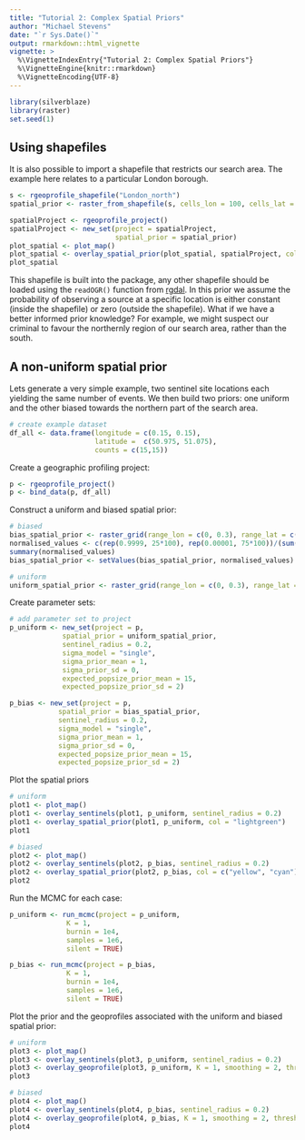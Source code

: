 ```yaml
---
title: "Tutorial 2: Complex Spatial Priors"
author: "Michael Stevens"
date: "`r Sys.Date()`"
output: rmarkdown::html_vignette
vignette: >
  %\VignetteIndexEntry{"Tutorial 2: Complex Spatial Priors"}
  %\VignetteEngine{knitr::rmarkdown}
  %\VignetteEncoding{UTF-8}
---
```


```r
library(silverblaze)
library(raster)
set.seed(1)
```

## Using shapefiles

It is also possible to import a shapefile that restricts our search area. The example here relates to a particular London borough.

```r
s <- rgeoprofile_shapefile("London_north")
spatial_prior <- raster_from_shapefile(s, cells_lon = 100, cells_lat = 100)
```
```r
spatialProject <- rgeoprofile_project()
spatialProject <- new_set(project = spatialProject,
                          spatial_prior = spatial_prior)
plot_spatial <- plot_map()
plot_spatial <- overlay_spatial_prior(plot_spatial, spatialProject, col = "red", opacity = 0.2)
plot_spatial
```

This shapefile is built into the package, any other shapefile should be loaded using the `readOGR()` function from [rgdal](https://cran.r-project.org/web/packages/rgdal/index.html). In this prior we assume the probability of observing a source at a specific location is either constant (inside the shapefile) or zero (outside the shapefile). What if we have a better informed prior knowledge? For example, we might suspect our criminal to favour the northernly region of our search area, rather than the south.    

## A non-uniform spatial prior

Lets generate a very simple example, two sentinel site locations each yielding the same number of events. We then build two priors: one uniform and the other biased towards the northern part of the search area.

```r
# create example dataset
df_all <- data.frame(longitude = c(0.15, 0.15), 
                     latitude =  c(50.975, 51.075),
                     counts = c(15,15))
```

Create a geographic profiling project:

```r
p <- rgeoprofile_project()
p <- bind_data(p, df_all)
```

Construct a uniform and biased spatial prior:

```r
# biased
bias_spatial_prior <- raster_grid(range_lon = c(0, 0.3), range_lat = c(50.95,51.1), guard_rail = 0.01)
normalised_values <- c(rep(0.9999, 25*100), rep(0.00001, 75*100))/(sum(c(rep(0.9999, 25*100), rep(0.00001, 75*100))))
summary(normalised_values)
bias_spatial_prior <- setValues(bias_spatial_prior, normalised_values)

# uniform
uniform_spatial_prior <- raster_grid(range_lon = c(0, 0.3), range_lat = c(50.95,51.1), guard_rail = 0.01)
```

Create parameter sets:

```r
# add parameter set to project
p_uniform <- new_set(project = p,
             spatial_prior = uniform_spatial_prior,
             sentinel_radius = 0.2,
             sigma_model = "single",
             sigma_prior_mean = 1,
             sigma_prior_sd = 0,
             expected_popsize_prior_mean = 15,
             expected_popsize_prior_sd = 2)

p_bias <- new_set(project = p,
            spatial_prior = bias_spatial_prior,
            sentinel_radius = 0.2,
            sigma_model = "single",
            sigma_prior_mean = 1,
            sigma_prior_sd = 0,
            expected_popsize_prior_mean = 15,
            expected_popsize_prior_sd = 2)
```

Plot the spatial priors

```r
# uniform
plot1 <- plot_map()
plot1 <- overlay_sentinels(plot1, p_uniform, sentinel_radius = 0.2)
plot1 <- overlay_spatial_prior(plot1, p_uniform, col = "lightgreen")
plot1

# biased
plot2 <- plot_map()
plot2 <- overlay_sentinels(plot2, p_bias, sentinel_radius = 0.2)
plot2 <- overlay_spatial_prior(plot2, p_bias, col = c("yellow", "cyan"))
plot2
```

Run the MCMC for each case: 

```r
p_uniform <- run_mcmc(project = p_uniform,
              K = 1,
              burnin = 1e4,
              samples = 1e6,
              silent = TRUE)

p_bias <- run_mcmc(project = p_bias,
              K = 1,
              burnin = 1e4,
              samples = 1e6,
              silent = TRUE)
```

Plot the prior and the geoprofiles associated with the uniform and biased spatial prior:

```r
# uniform
plot3 <- plot_map()
plot3 <- overlay_sentinels(plot3, p_uniform, sentinel_radius = 0.2)
plot3 <- overlay_geoprofile(plot3, p_uniform, K = 1, smoothing = 2, threshold = 0.1)
plot3

# biased
plot4 <- plot_map()
plot4 <- overlay_sentinels(plot4, p_bias, sentinel_radius = 0.2)
plot4 <- overlay_geoprofile(plot4, p_bias, K = 1, smoothing = 2, threshold = 0.1)
plot4
```

